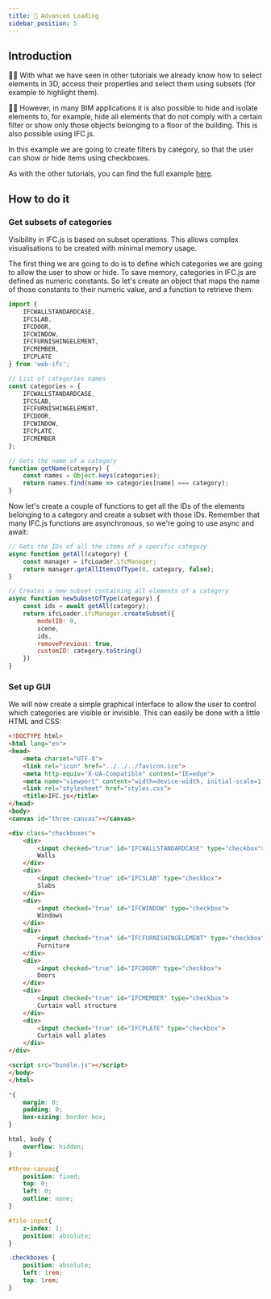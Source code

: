 ```yaml
---
title: 🚀 Advanced Loading
sidebar_position: 5
---
```



## Introduction

👩‍🏫
With what we have seen in other tutorials we already know how to select elements in 3D, access their properties and select them using subsets (for example to highlight them).

🚪🧱
However, in many BIM applications it is also possible to hide and isolate elements to, for example, hide all elements that do not comply with a certain filter or show only those objects belonging to a floor of the building. This is also possible using IFC.js.

<IfcCard>
   In this example we are going to create filters by category, so that the user can show or hide items using checkboxes.
</IfcCard>

As with the other tutorials, you can find the full example [here](https://github.com/IFCjs/hello-world/tree/main/examples/web-ifc-three/hiding).

## How to do it

### Get subsets of categories

Visibility in IFC.js is based on subset operations. This allows complex visualisations to be created with minimal memory usage.

The first thing we are going to do is to define which categories we are going to allow the user to show or hide. To save memory, categories in IFC.js are defined as numeric constants. So let's create an object that maps the name of those constants to their numeric value, and a function to retrieve them:

```js
import {
    IFCWALLSTANDARDCASE,
    IFCSLAB,
    IFCDOOR,
    IFCWINDOW,
    IFCFURNISHINGELEMENT,
    IFCMEMBER,
    IFCPLATE
} from 'web-ifc';

// List of categories names
const categories = {
    IFCWALLSTANDARDCASE,
    IFCSLAB,
    IFCFURNISHINGELEMENT,
    IFCDOOR,
    IFCWINDOW,
    IFCPLATE,
    IFCMEMBER
};

// Gets the name of a category
function getName(category) {
    const names = Object.keys(categories);
    return names.find(name => categories[name] === category);
}
```

Now let's create a couple of functions to get all the IDs of the elements belonging to a category and create a subset with those IDs. Remember that many IFC.js functions are asynchronous, so we're going to use async and await:


```js
// Gets the IDs of all the items of a specific category
async function getAll(category) {
	const manager = ifcLoader.ifcManager;
    return manager.getAllItemsOfType(0, category, false);
}

// Creates a new subset containing all elements of a category
async function newSubsetOfType(category) {
    const ids = await getAll(category);
    return ifcLoader.ifcManager.createSubset({
        modelID: 0,
        scene,
        ids,
        removePrevious: true,
        customID: category.toString()
    })
}
```

### Set up GUI

We will now create a simple graphical interface to allow the user to control which categories are visible or invisible. This can easily be done with a little HTML and CSS:

```html
<!DOCTYPE html>
<html lang="en">
<head>
    <meta charset="UTF-8">
    <link rel="icon" href="../../../favicon.ico">
    <meta http-equiv="X-UA-Compatible" content="IE=edge">
    <meta name="viewport" content="width=device-width, initial-scale=1.0">
    <link rel="stylesheet" href="styles.css">
    <title>IFC.js</title>
</head>
<body>
<canvas id="three-canvas"></canvas>

<div class="checkboxes">
    <div>
        <input checked="true" id="IFCWALLSTANDARDCASE" type="checkbox">
        Walls
    </div>
    <div>
        <input checked="true" id="IFCSLAB" type="checkbox">
        Slabs
    </div>
    <div>
        <input checked="true" id="IFCWINDOW" type="checkbox">
        Windows
    </div>
    <div>
        <input checked="true" id="IFCFURNISHINGELEMENT" type="checkbox">
        Furniture
    </div>
    <div>
        <input checked="true" id="IFCDOOR" type="checkbox">
        Doors
    </div>
    <div>
        <input checked="true" id="IFCMEMBER" type="checkbox">
        Curtain wall structure
    </div>
    <div>
        <input checked="true" id="IFCPLATE" type="checkbox">
        Curtain wall plates
    </div>
</div>

<script src="bundle.js"></script>
</body>
</html>
```

```css
*{
    margin: 0;
    padding: 0;
    box-sizing: border-box;
}

html, body {
    overflow: hidden;
}

#three-canvas{
    position: fixed;
    top: 0;
    left: 0;
    outline: none;
}

#file-input{
    z-index: 1;
    position: absolute;
}

.checkboxes {
    position: absolute;
    left: 1rem;
    top: 1rem;
}
```